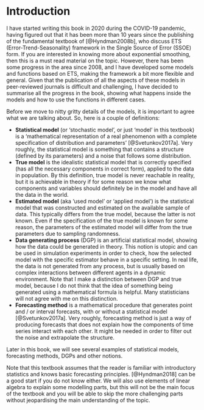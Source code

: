 # Introduction {#intro}
I have started writing this book in 2020 during the COVID-19 pandemic, having figured out that it has been more than 10 years since the publishing of the fundamental textbook of [@Hyndman2008b], who discuss ETS (Error-Trend-Seasonality) framework in the Single Source of Error (SSOE) form. If you are interested in knowing more about exponential smoothing, then this is a must read material on the topic. However, there has been some progress in the area since 2008, and I have developed some models and functions based on ETS, making the framework a bit more flexible and general. Given that the publication of all the aspects of these models in peer-reviewed journals is difficult and challenging, I have decided to summarise all the progress in the book, showing what happens inside the models and how to use the functions in different cases.

Before we move to nitty gritty details of the models, it is important to agree what we are talking about. So, here is a couple of definitions:

- **Statistical model** (or 'stochastic model', or just 'model' in this textbook) is a 'mathematical representation of a real phenomenon with a complete specification of distribution and parameters' [@Svetunkov2017a]. Very roughly, the statistical model is something that contains a structure (defined by its parameters) and a noise that follows some distribution.
- **True model** is the idealistic statistical model that is correctly specified (has all the necessary components in correct form), applied to the data in population. By this definition, true model is never reachable in reality, but it is achievable in theory if for some reason we know what components and variables should definitely be in the model and have all the data in the world.
- **Estimated model** (aka 'used model' or 'applied model') is the statistical model that was constructed and estimated on the available sample of data. This typically differs from the true model, because the latter is not known. Even if the specification of the true model is known for some reason, the parameters of the estimated model will differ from the true parameters due to sampling randomness.
- **Data generating process** (DGP) is an artificial statistical model, showing how the data could be generated in theory. This notion is utopic and can be used in simulation experiments in order to check, how the selected model with the specific estimator behave in a specific setting. In real life, the data is not generated from any process, but is usually based on complex interactions between different agents in a dynamic environment. Note that I make a distinction between DGP and true model, because I do not think that the idea of something being generated using a mathematical formula is helpful. Many statisticians will not agree with me on this distinction.
- **Forecasting method** is a mathematical procedure that generates point and / or interval forecasts, with or without a statistical model [@Svetunkov2017a]. Very roughly, forecasting method is just a way of producing forecasts that does not explain how the components of time series interact with each other. It might be needed in order to filter out the noise and extrapolate the structure.

Later in this book, we will see several examples of statistical models, forecasting methods, DGPs and other notions.

Note that this textbook assumes that the reader is familiar with introductory statistics and knows basic forecasting principles. [@Hyndman2018] can be a good start if you do not know either. We will also use elements of linear algebra to explain some modelling parts, but this will not be the main focus of the textbook and you will be able to skip the more challenging parts without jeopardising the main understanding of the topic.
